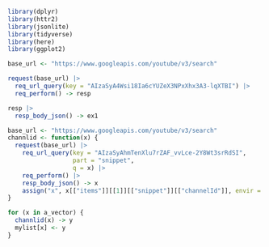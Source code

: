 ```r
library(dplyr)
library(httr2)
library(jsonlite)
library(tidyverse)
library(here)
library(ggplot2)
```


```r
base_url <- "https://www.googleapis.com/youtube/v3/search"

request(base_url) |>
  req_url_query(key = "AIzaSyA4Wsi18Ia6cYUZeX3NPxXhx3A3-lqXTBI") |>
  req_perform() -> resp

resp |>
  resp_body_json() -> ex1
```

```r
base_url <- "https://www.googleapis.com/youtube/v3/search"
channlid <- function(x) {
  request(base_url) |>
    req_url_query(key = "AIzaSyAhmTenXlu7rZAF_vvLce-2Y8Wt3srRdSI",
                  part = "snippet",
                  q = x) |>
    req_perform() |>
    resp_body_json() -> x
    assign("x", x[["items"]][[1]][["snippet"]][["channelId"]], envir = .GlobalEnv)
}
```

```r
for (x in a_vector) {
  channlid(x) -> y
  mylist[x] <- y
} 
```



